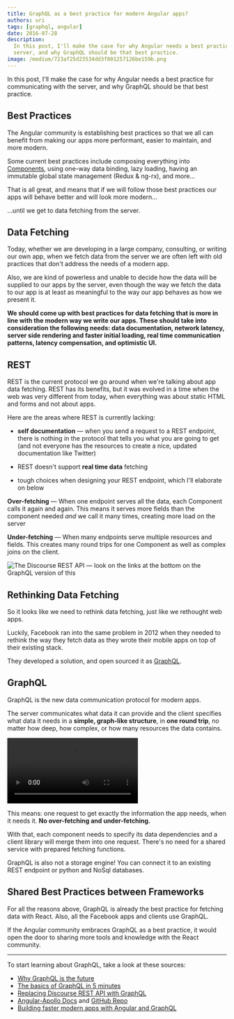 ```yaml
---
title: GraphQL as a best practice for modern Angular apps?
authors: uri
tags: [graphql, angular]
date: 2016-07-28
description:
  In this post, I'll make the case for why Angular needs a best practice for communicating with the
  server, and why GraphQL should be that best practice.
image: /medium/723af25d23534dd3f801257126be159b.png
---
```


In this post, I'll make the case for why Angular needs a best practice for communicating with the
server, and why GraphQL should be that best practice.

## Best Practices

The Angular community is establishing best practices so that we all can benefit from making our apps
more performant, easier to maintain, and more modern.

Some current best practices include composing everything into
[Components](https://docs.angularjs.org/guide/component), using one-way data binding, lazy loading,
having an immutable global state management (Redux & ng-rx), and more…

That is all great, and means that if we will follow those best practices our apps will behave better
and will look more modern…

…until we get to data fetching from the server.

## Data Fetching

Today, whether we are developing in a large company, consulting, or writing our own app, when we
fetch data from the server we are often left with old practices that don't address the needs of a
modern app.

Also, we are kind of powerless and unable to decide how the data will be supplied to our apps by the
server, even though the way we fetch the data to our app is at least as meaningful to the way our
app behaves as how we present it.

**We should come up with best practices for data fetching that is more in line with the modern way
we write our apps. These should take into consideration the following needs: data documentation,
network latency, server side rendering and faster initial loading, real time communication patterns,
latency compensation, and optimistic UI.**

## REST

REST is the current protocol we go around when we're talking about app data fetching. REST has its
benefits, but it was evolved in a time when the web was very different from today, when everything
was about static HTML and forms and not about apps.

Here are the areas where REST is currently lacking:

- **self documentation** — when you send a request to a REST endpoint, there is nothing in the
  protocol that tells you what you are going to get (and not everyone has the resources to create a
  nice, updated documentation like Twitter)

- REST doesn't support **real time data** fetching

- tough choices when designing your REST endpoint, which I'll elaborate on below

**Over-fetching** — When one endpoint serves all the data, each Component calls it again and again.
This means it serves more fields than the component needed _and_ we call it many times, creating
more load on the server

**Under-fetching** — When many endpoints serve multiple resources and fields. This creates many
round trips for one Component as well as complex joins on the client.

![](/medium/12f2b64cfbbc9231d1e2b4c201368eda.png 'The Discourse REST API — look on the links at the bottom on the GraphQL version of this')

## Rethinking Data Fetching

So it looks like we need to rethink data fetching, just like we rethought web apps.

Luckily, Facebook ran into the same problem in 2012 when they needed to rethink the way they fetch
data as they wrote their mobile apps on top of their existing stack.

They developed a solution, and open sourced it as [GraphQL](http://graphql.org).

## GraphQL

GraphQL is the new data communication protocol for modern apps.

The server communicates what data it can provide and the client specifies what data it needs in a
**simple, graph-like structure**, in **one round trip**, no matter how deep, how complex, or how
many resources the data contains.

<Video
  src="/medium/dd41f415fc7dbf8e115c2bae6f0ceae5.webm"
  title="GraphQL has built in documentation so any server can use the GraphiQL editor without the need of setup"
/>

This means: one request to get exactly the information the app needs, when it needs it. **No
over-fetching and under-fetching.**

With that, each component needs to specify its data dependencies and a client library will merge
them into one request. There's no need for a shared service with prepared fetching functions.

GraphQL is also not a storage engine! You can connect it to an existing REST endpoint or python and
NoSql databases.

## Shared Best Practices between Frameworks

For all the reasons above, GraphQL is already the best practice for fetching data with React. Also,
all the Facebook apps and clients use GraphQL.

If the Angular community embraces GraphQL as a best practice, it would open the door to sharing more
tools and knowledge with the React community.

---

To start learning about GraphQL, take a look at these sources:

- [Why GraphQL is the future](https://medium.com/apollo-stack/why-graphql-is-the-future-3bec28193807#.3wpy7r34b)
- [The basics of GraphQL in 5 minutes](https://medium.com/apollo-stack/the-basics-of-graphql-in-5-links-9e1dc4cac055#.uvh5c43kt)
- [Replacing Discourse REST API with GraphQL](https://medium.com/apollo-stack/discourse-in-graphql-part-1-ee1ffd8a22df#.ehvb5vgl1)
- [Angular-Apollo Docs](http://docs.apollostack.com/apollo-client/angular2.html) and
  [GitHub Repo](https://github.com/apollostack/angular2-apollo)
- [Building faster modern apps with Angular and GraphQL](http://graphql.com/articles/angular-graphql-faster-modern-apps)

